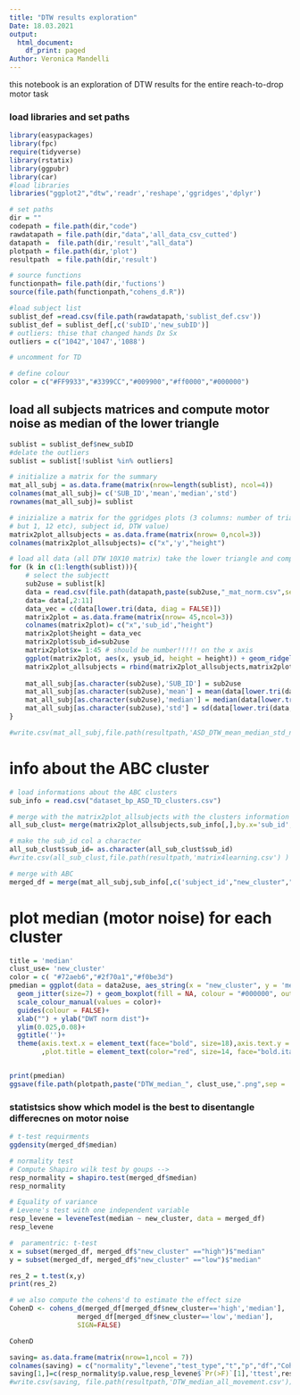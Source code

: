 ```yaml
---
title: "DTW results exploration"
Date: 18.03.2021
output:
  html_document:
    df_print: paged
Author: Veronica Mandelli
---
```


this notebook is an exploration of DTW results for the entire reach-to-drop motor task

### load libraries and set paths
```r
library(easypackages)
library(fpc)
require(tidyverse)
library(rstatix)
library(ggpubr)
library(car)
#load libraries
libraries("ggplot2","dtw",'readr','reshape','ggridges','dplyr')

# set paths
dir = ""
codepath = file.path(dir,"code")
rawdatapath = file.path(dir,"data",'all_data_csv_cutted')
datapath =  file.path(dir,'result',"all_data")
plotpath = file.path(dir,'plot')
resultpath  = file.path(dir,'result')

# source functions
functionpath= file.path(dir,'fuctions')
source(file.path(functionpath,"cohens_d.R"))

#load subject list
sublist_def =read.csv(file.path(rawdatapath,'sublist_def.csv'))
sublist_def = sublist_def[,c('subID','new_subID')]
# outliers: thise that changed hands Dx Sx 
outliers = c("1042",'1047','1088')

# uncomment for TD

# define colour
color = c("#FF9933","#3399CC","#009900","#ff0000","#000000")
```

## load all subjects matrices and compute motor noise as median of the lower triangle
```r
sublist = sublist_def$new_subID
#delate the outliers
sublist = sublist[!sublist %in% outliers]

# initialize a matrix for the summary
mat_all_subj = as.data.frame(matrix(nrow=length(sublist), ncol=4))
colnames(mat_all_subj)= c('SUB_ID','mean','median','std')
rownames(mat_all_subj)= sublist

# inizialize a matrix for the ggridges plots (3 columns: number of trials comparison (should be a number: NO t1-t2 or t7-t5
# but 1, 12 etc), subject id, DTW value)
matrix2plot_allsubjects = as.data.frame(matrix(nrow= 0,ncol=3))
colnames(matrix2plot_allsubjects)= c("x",'y',"height") 

# load all data (all DTW 10X10 matrix) take the lower triangle and compute the mean, median and stanrad deviation
for (k in c(1:length(sublist))){
    # select the subjectt
    sub2use = sublist[k]
    data = read.csv(file.path(datapath,paste(sub2use,"_mat_norm.csv",sep= '')))
    data= data[,2:11]
    data_vec = c(data[lower.tri(data, diag = FALSE)])
    matrix2plot = as.data.frame(matrix(nrow= 45,ncol=3))
    colnames(matrix2plot)= c("x",'sub_id',"height") 
    matrix2plot$height = data_vec
    matrix2plot$sub_id=sub2use
    matrix2plot$x= 1:45 # should be number!!!!! on the x axis
    ggplot(matrix2plot, aes(x, ysub_id, height = height)) + geom_ridgeline()
    matrix2plot_allsubjects = rbind(matrix2plot_allsubjects,matrix2plot)
    
    mat_all_subj[as.character(sub2use),'SUB_ID'] = sub2use
    mat_all_subj[as.character(sub2use),'mean'] = mean(data[lower.tri(data, diag = FALSE)])
    mat_all_subj[as.character(sub2use),'median'] = median(data[lower.tri(data, diag = FALSE)])
    mat_all_subj[as.character(sub2use),'std'] = sd(data[lower.tri(data, diag = FALSE)])
} 

#write.csv(mat_all_subj,file.path(resultpath,'ASD_DTW_mean_median_std_nooutlier.csv'))
```

# info about the ABC cluster
```r
# load informations about the ABC clusters
sub_info = read.csv("dataset_bp_ASD_TD_clusters.csv")

# merge with the matrix2plot_allsubjects with the clusters information
all_sub_clust= merge(matrix2plot_allsubjects,sub_info[,],by.x='sub_id',by.y="subject_id")

# make the sub_id col a character 
all_sub_clust$sub_id= as.character(all_sub_clust$sub_id)
#write.csv(all_sub_clust,file.path(resultpath,'matrix4learning.csv') )

# merge with ABC
merged_df = merge(mat_all_subj,sub_info[,c('subject_id',"new_cluster","cluster_norms","sex","age","mabc2_manualdexterity_std", "mabc2_aimingcatching_std",  "mabc2_balance_std" ,"mabc2_total_std")], by.x= 'SUB_ID',by.y='subject_id')
```

# plot median (motor noise) for each cluster
```r

title = 'median'
clust_use= 'new_cluster'
color = c( "#72aeb6","#2f70a1","#f0be3d")
pmedian = ggplot(data = data2use, aes_string(x = "new_cluster", y = 'median', color = "new_cluster"))+
  geom_jitter(size=7) + geom_boxplot(fill = NA, colour = "#000000", outlier.shape = NA, lwd=0.7,fatten=5)+
  scale_colour_manual(values = color)+
  guides(colour = FALSE)+
  xlab("") + ylab("DWT norm dist")+
  ylim(0.025,0.08)+
  ggtitle('')+
  theme(axis.text.x = element_text(face="bold", size=18),axis.text.y = element_text(face="bold", size=18)
        ,plot.title = element_text(color="red", size=14, face="bold.italic"))


print(pmedian)
ggsave(file.path(plotpath,paste("DTW_median_", clust_use,".png",sep = '')), pmedian,width = 4,height = 4)
```

### statistsics show which model is the best to disentangle differecnes on motor noise
```r
# t-test requirments
ggdensity(merged_df$median)

# normality test
# Compute Shapiro wilk test by goups --> 
resp_normality = shapiro.test(merged_df$median)
resp_normality

# Equality of variance
# Levene's test with one independent variable
resp_levene = leveneTest(median ~ new_cluster, data = merged_df)
resp_levene

#  paramentric: t-test
x = subset(merged_df, merged_df$"new_cluster" =="high")$"median"
y = subset(merged_df, merged_df$"new_cluster" =="low")$"median"

res_2 = t.test(x,y)
print(res_2)

# we also compute the cohens'd to estimate the effect size
CohenD <- cohens_d(merged_df[merged_df$new_cluster=='high','median'],
                 merged_df[merged_df$new_cluster=='low','median'], 
                 SIGN=FALSE)

CohenD

saving= as.data.frame(matrix(nrow=1,ncol = 7))
colnames(saving) = c("normality","levene","test_type","t","p","df","CohenD")
saving[1,]=c(resp_normality$p.value,resp_levene$`Pr(>F)`[1],'ttest',res_2$statistic,res_2$p.value,res_2$parameter, CohenD)
#write.csv(saving, file.path(resultpath,'DTW_median_all_movement.csv'))

```


